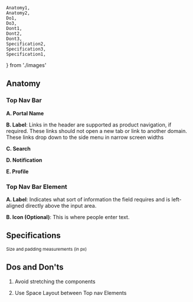     Anatomy1,
    Anatomy2,
    Do1,
    Do3,
    Dont1,
    Dont2,
    Dont3,
    Specification2,
    Specification3,
    Specification1,
} from './images'

## Anatomy

### Top Nav Bar

<ImagePreview background={true}>
    <Layout type="stack" distribution="spaceAround" alignment="middle">
        <Anatomy1 />
    </Layout>
</ImagePreview>

**A. Portal Name**

**B. Label**: Links in the header are supported as product navigation, if required. These links should not open a new tab or link to another domain. These links drop down to the side menu in narrow screen widths

**C. Search**

**D. Notification**

**E. Profile**

### Top Nav Bar Element

<ImagePreview background={true}>
    <Layout type="stack" distribution="spaceAround" alignment="middle">
        <Anatomy2 />
    </Layout>
</ImagePreview>

**A. Label**: Indicates what sort of information the field requires and is left-aligned directly above the input area.

**B. Icon (Optional)**: This is where people enter text.

## Specifications

<ImagePreview background={true}>
    <Layout type="stack" distribution="spaceAround" alignment="bottom">
        <Specification1 />
        <Specification2 />
        <Specification3 />
    </Layout>
</ImagePreview>

 <small>Size and padding measurements (in px) </small>

## Dos and Don'ts

1. Avoid stretching the components

<ImagePreview>
    <Layout type="stack" distribution="spaceAround" alignment="bottom">
        <Do1 />
        <Dont1 />
    </Layout>
</ImagePreview>

2. Use Space Layout between Top nav Elements

<ImagePreview>
    <Layout type="stack" distribution="spaceAround" alignment="bottom">
        <Do3 />
        <Dont3 />
    </Layout>
</ImagePreview>
